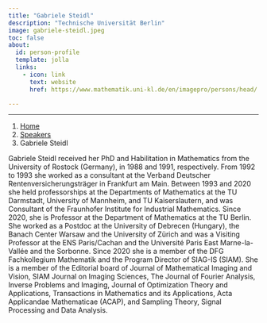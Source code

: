 ```yaml
---
title: "Gabriele Steidl"
description: "Technische Universität Berlin"
image: gabriele-steidl.jpeg
toc: false
about:
  id: person-profile
  template: jolla
  links:
    - icon: link
      text: website
      href: https://www.mathematik.uni-kl.de/en/imagepro/persons/head/

---
```

---

```{=html}
<nav aria-label="breadcrumb">
  <ol class="breadcrumb">
    <li class="breadcrumb-item"><a href="../../index.html">Home</a></li>
    <li class="breadcrumb-item"><a href="../../speaker.html">Speakers</a></li>
    <li class="breadcrumb-item active">Gabriele Steidl</li>

  </ol>
</nav>
```

:::{#person-profile}
:::

Gabriele Steidl received her PhD and Habilitation in Mathematics from the University of Rostock (Germany), in 1988 and 1991, respectively. From 1992 to 1993 she worked as a consultant at the Verband Deutscher Rentenversicherungsträger in Frankfurt am Main. Between 1993 and 2020 she held professorships at the Departments of Mathematics at the TU Darmstadt, University of Mannheim, and TU Kaiserslautern, and was Consultant of the Fraunhofer Institute for Industrial Mathematics. Since 2020, she is Professor at the Department of Mathematics at the TU Berlin.
She worked as a Postdoc at the University of Debrecen (Hungary), the Banach Center Warsaw and the University of Zürich and was a Visiting Professor at the ENS Paris/Cachan and the Université Paris East Marne-la-Vallée and the Sorbonne.
Since 2020 she is a member of the DFG Fachkollegium Mathematik and the Program Director of SIAG-IS (SIAM).
She is a member of the Editorial board of Journal of Mathematical Imaging and Vision, SIAM Journal on Imaging Sciences, The Journal of Fourier Analysis, Inverse Problems and Imaging, Journal of Optimization Theory and Applications, Transactions in Mathematics and its Applications, Acta Applicandae Mathematicae (ACAP), and Sampling Theory, Signal Processing and Data Analysis.
